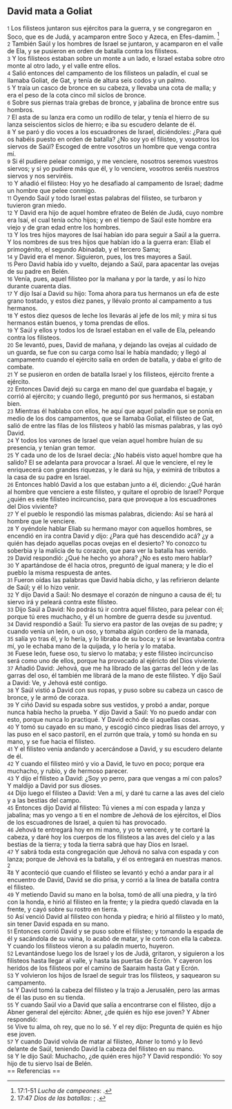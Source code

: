 == David mata a Goliat ==

{{anchor|1}} <small>1</small> Los filisteos juntaron sus ejércitos para la guerra, y se congregaron en Soco, que es de Judá, y acamparon entre Soco y Azeca, en Efes-damim. <ref>17:1-51 ''Lucha de campeones'': {{lib|LU|70|1|19}}.</ref><br>
{{anchor|2}} <small>2</small> También Saúl y los hombres de Israel se juntaron, y acamparon en el valle de Ela, y se pusieron en orden de batalla contra los filisteos.<br>
{{anchor|3}} <small>3</small> Y los filisteos estaban sobre un monte a un lado, e Israel estaba sobre otro monte al otro lado, y el valle entre ellos.<br>
{{anchor|4}} <small>4</small> Salió entonces del campamento de los filisteos un paladín, el cual se llamaba Goliat, de Gat, y tenía de altura seis codos   y un palmo.<br>
{{anchor|5}} <small>5</small> Y traía un casco de bronce en su cabeza, y llevaba una cota de malla; y era el peso de la cota cinco mil siclos   de bronce.<br>
{{anchor|6}} <small>6</small> Sobre sus piernas traía grebas de bronce, y jabalina de bronce entre sus hombros.<br>
{{anchor|7}} <small>7</small> El asta de su lanza era como un rodillo de telar, y tenía el hierro de su lanza seiscientos siclos   de hierro; e iba su escudero delante de él.<br>
{{anchor|8}} <small>8</small> Y se paró y dio voces a los escuadrones de Israel, diciéndoles: ¿Para qué os habéis puesto en orden de batalla? ¿No soy yo el filisteo, y vosotros los siervos de Saúl? Escoged de entre vosotros un hombre que venga contra mí.<br>
{{anchor|9}} <small>9</small> Si él pudiere pelear conmigo, y me venciere, nosotros seremos vuestros siervos; y si yo pudiere más que él, y lo venciere, vosotros seréis nuestros siervos y nos serviréis.<br>
{{anchor|10}} <small>10</small> Y añadió el filisteo: Hoy yo he desafiado al campamento de Israel; dadme un hombre que pelee conmigo.<br>
{{anchor|11}} <small>11</small> Oyendo Saúl y todo Israel estas palabras del filisteo, se turbaron y tuvieron gran miedo.<br>
{{anchor|12}} <small>12</small> Y David era hijo de aquel hombre efrateo de Belén de Judá, cuyo nombre era Isaí, el cual tenía ocho hijos; y en el tiempo de Saúl este hombre era viejo y de gran edad entre los hombres.<br>
{{anchor|13}} <small>13</small> Y los tres hijos mayores de Isaí habían ido para seguir a Saúl a la guerra. Y los nombres de sus tres hijos que habían ido a la guerra eran: Eliab el primogénito, el segundo Abinadab, y el tercero Sama;<br>
{{anchor|14}} <small>14</small> y David era el menor. Siguieron, pues, los tres mayores a Saúl.<br>
{{anchor|15}} <small>15</small> Pero David había ido y vuelto, dejando a Saúl, para apacentar las ovejas de su padre en Belén.<br>
{{anchor|16}} <small>16</small> Venía, pues, aquel filisteo por la mañana y por la tarde, y así lo hizo durante cuarenta días.<br>
{{anchor|17}} <small>17</small> Y dijo Isaí a David su hijo: Toma ahora para tus hermanos un efa   de este grano tostado, y estos diez panes, y llévalo pronto al campamento a tus hermanos.<br>
{{anchor|18}} <small>18</small> Y estos diez quesos de leche los llevarás al jefe de los mil; y mira si tus hermanos están buenos, y toma prendas de ellos.<br>
{{anchor|19}} <small>19</small> Y Saúl y ellos y todos los de Israel estaban en el valle de Ela, peleando contra los filisteos.<br>
{{anchor|20}} <small>20</small> Se levantó, pues, David de mañana, y dejando las ovejas al cuidado de un guarda, se fue con su carga como Isaí le había mandado; y llegó al campamento cuando el ejército salía en orden de batalla, y daba el grito de combate.<br>
{{anchor|21}} <small>21</small> Y se pusieron en orden de batalla Israel y los filisteos, ejército frente a ejército.<br>
{{anchor|22}} <small>22</small> Entonces David dejó su carga en mano del que guardaba el bagaje, y corrió al ejército; y cuando llegó, preguntó por sus hermanos, si estaban bien.<br>
{{anchor|23}} <small>23</small> Mientras él hablaba con ellos, he aquí que aquel paladín que se ponía en medio de los dos campamentos, que se llamaba Goliat, el filisteo de Gat, salió de entre las filas de los filisteos y habló las mismas palabras, y las oyó David.<br>
{{anchor|24}} <small>24</small> Y todos los varones de Israel que veían aquel hombre huían de su presencia, y tenían gran temor.<br>
{{anchor|25}} <small>25</small> Y cada uno de los de Israel decía: ¿No habéis visto aquel hombre que ha salido? El se adelanta para provocar a Israel. Al que le venciere, el rey le enriquecerá con grandes riquezas, y le dará su hija, y eximirá de tributos a la casa de su padre en Israel.<br>
{{anchor|26}} <small>26</small> Entonces habló David a los que estaban junto a él, diciendo: ¿Qué harán al hombre que venciere a este filisteo, y quitare el oprobio de Israel? Porque ¿quién es este filisteo incircunciso, para que provoque a los escuadrones del Dios viviente?<br>
{{anchor|27}} <small>27</small> Y el pueblo le respondió las mismas palabras, diciendo: Así se hará al hombre que le venciere.<br>
{{anchor|28}} <small>28</small> Y oyéndole hablar Eliab su hermano mayor con aquellos hombres, se encendió en ira contra David y dijo: ¿Para qué has descendido acá? ¿y a quién has dejado aquellas pocas ovejas en el desierto? Yo conozco tu soberbia y la malicia de tu corazón, que para ver la batalla has venido.<br>
{{anchor|29}} <small>29</small> David respondió: ¿Qué he hecho yo ahora? ¿No es esto mero hablar?<br>
{{anchor|30}} <small>30</small> Y apartándose de él hacia otros, preguntó de igual manera; y le dio el pueblo la misma respuesta de antes.<br>
{{anchor|31}} <small>31</small> Fueron oídas las palabras que David había dicho, y las refirieron delante de Saúl; y él lo hizo venir.<br>
{{anchor|32}} <small>32</small> Y dijo David a Saúl: No desmaye el corazón de ninguno a causa de él; tu siervo irá y peleará contra este filisteo.<br>
{{anchor|33}} <small>33</small> Dijo Saúl a David: No podrás tú ir contra aquel filisteo, para pelear con él; porque tú eres muchacho, y él un hombre de guerra desde su juventud.<br>
{{anchor|34}} <small>34</small> David respondió a Saúl: Tu siervo era pastor de las ovejas de su padre; y cuando venía un león, o un oso, y tomaba algún cordero de la manada,<br>
{{anchor|35}} <small>35</small> salía yo tras él, y lo hería, y lo libraba de su boca; y si se levantaba contra mí, yo le echaba mano de la quijada, y lo hería y lo mataba.<br>
{{anchor|36}} <small>36</small> Fuese león, fuese oso, tu siervo lo mataba; y este filisteo incircunciso será como uno de ellos, porque ha provocado al ejéricto del Dios viviente.<br>
{{anchor|37}} <small>37</small> Añadió David: Jehová, que me ha librado de las garras del león y de las garras del oso, él también me librará de la mano de este filisteo. Y dijo Saúl a David: Ve, y Jehová esté contigo.<br>
{{anchor|38}} <small>38</small> Y Saúl vistió a David con sus ropas, y puso sobre su cabeza un casco de bronce, y le armó de coraza.<br>
{{anchor|39}} <small>39</small> Y ciñó David su espada sobre sus vestidos, y probó a andar, porque nunca había hecho la prueba. Y dijo David a Saúl: Yo no puedo andar con esto, porque nunca lo practiqué. Y David echó de sí aquellas cosas.<br>
{{anchor|40}} <small>40</small> Y tomó su cayado en su mano, y escogió cinco piedras lisas del arroyo, y las puso en el saco pastoril, en el zurrón que traía, y tomó su honda en su mano, y se fue hacia el filisteo.<br>
{{anchor|41}} <small>41</small> Y el filisteo venía andando y acercándose a David, y su escudero delante de él.<br>
{{anchor|42}} <small>42</small> Y cuando el filisteo miró y vio a David, le tuvo en poco; porque era muchacho, y rubio, y de hermoso parecer.<br>
{{anchor|43}} <small>43</small> Y dijo el filisteo a David: ¿Soy yo perro, para que vengas a mí con palos? Y maldijo a David por sus dioses.<br>
{{anchor|44}} <small>44</small> Dijo luego el filisteo a David: Ven a mí, y daré tu carne a las aves del cielo y a las bestias del campo.<br>
{{anchor|45}} <small>45</small> Entonces dijo David al filisteo: Tú vienes a mí con espada y lanza y jabalina; mas yo vengo a ti en el nombre de Jehová de los ejércitos, el Dios de los escuadrones de Israel, a quien tú has provocado.<br>
{{anchor|46}} <small>46</small> Jehová te entregará hoy en mi mano, y yo te venceré, y te cortaré la cabeza, y daré hoy los cuerpos de los filisteos a las aves del cielo y a las bestias de la tierra; y toda la tierra sabrá que hay Dios en Israel.<br>
{{anchor|47}} <small>47</small> Y sabrá toda esta congregación que Jehová no salva con espada y con lanza; porque de Jehová es la batalla, y él os entregará en nuestras manos. <ref>17:47 ''Dios de las batallas'': {{lib|LU|70|1|15}}; {{lib|LU|89|6|3}}.</ref><br>
{{anchor|48}} <small>48</small> Y aconteció que cuando el filisteo se levantó y echó a andar para ir al encuentro de David, David se dio prisa, y corrió a la linea de batalla contra el filisteo.<br>
{{anchor|49}} <small>49</small> Y metiendo David su mano en la bolsa, tomó de allí una piedra, y la tiró con la honda, e hirió al filisteo en la frente; y la piedra quedó clavada en la frente, y cayó sobre su rostro en tierra.<br>
{{anchor|50}} <small>50</small> Así venció David al filisteo con honda y piedra; e hirió al filisteo y lo mató, sin tener David espada en su mano.<br>
{{anchor|51}} <small>51</small> Entonces corrió David y se puso sobre el filisteo; y tomando la espada de él y sacándola de su vaina, lo acabó de matar, y le cortó con ella la cabeza. Y cuando los filisteos vieron a su paladín muerto, huyeron.<br>
{{anchor|52}} <small>52</small> Levantándose luego los de Israel y los de Judá, gritaron, y siguieron a los filisteos hasta llegar al valle, y hasta las puertas de Ecrón. Y cayeron los heridos de los filisteos por el camino de Saaraim hasta Gat y Ecrón.<br>
{{anchor|53}} <small>53</small> Y volvieron los hijos de Israel de seguir tras los filisteos, y saquearon su campamento.<br>
{{anchor|54}} <small>54</small> Y David tomó la cabeza del filisteo y la trajo a Jerusalén, pero las armas de él las puso en su tienda.<br>
{{anchor|55}} <small>55</small> Y cuando Saúl vio a David que salía a encontrarse con el filisteo, dijo a Abner general del ejército: Abner, ¿de quién es hijo ese joven? Y Abner respondió:<br>
{{anchor|56}} <small>56</small> Vive tu alma, oh rey, que no lo sé. Y el rey dijo: Pregunta de quién es hijo ese joven.<br>
{{anchor|57}} <small>57</small> Y cuando David volvía de matar al filisteo, Abner lo tomó y lo llevó delante de Saúl, teniendo David la cabeza del filisteo en su mano.<br>
{{anchor|58}} <small>58</small> Y le dijo Saúl: Muchacho, ¿de quién eres hijo? Y David respondió: Yo soy hijo de tu siervo Isaí de Belén.<br>
== Referencias ==

<references />
